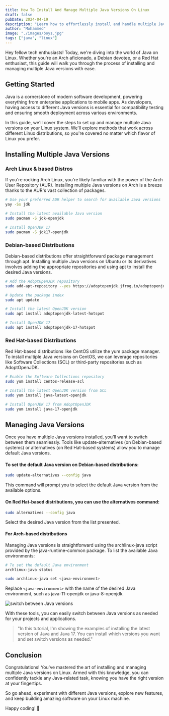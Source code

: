 ```yaml
---
title: How To Install And Manage Multiple Java Versions On Linux
draft: false
pubDate: 2024-04-19
description: "Learn how to effortlessly install and handle multiple Java versions on your Linux system, regardless of your distribution"
author: "Mohammed"
image: "./images/boys.jpg"
tags: ["java", "linux"]
---
```


Hey fellow tech enthusiasts! Today, we're diving into the world of Java on Linux. Whether you're an Arch aficionado, a Debian devotee, or a Red Hat enthusiast, this guide will walk you through the process of installing and managing multiple Java versions with ease.

## Getting Started

Java is a cornerstone of modern software development, powering everything from enterprise applications to mobile apps. As developers, having access to different Java versions is essential for compatibility testing and ensuring smooth deployment across various environments.

In this guide, we'll cover the steps to set up and manage multiple Java versions on your Linux system. We'll explore methods that work across different Linux distributions, so you're covered no matter which flavor of Linux you prefer.

## Installing Multiple Java Versions

### Arch Linux & based Distros

If you're rocking Arch Linux, you're likely familiar with the power of the Arch User Repository (AUR). Installing multiple Java versions on Arch is a breeze thanks to the AUR's vast collection of packages.

```zsh
# Use your preferred AUR helper to search for available Java versions
yay -Ss jdk

# Install the latest available Java version
sudo pacman -S jdk-openjdk

# Install OpenJDK 17
sudo pacman -S jdk17-openjdk
```

### Debian-based Distributions

Debian-based distributions offer straightforward package management through apt. Installing multiple Java versions on Ubuntu or its derivatives involves adding the appropriate repositories and using apt to install the desired Java versions.

```bash
# Add the AdoptOpenJDK repository
sudo add-apt-repository --yes https://adoptopenjdk.jfrog.io/adoptopenjdk/deb/

# Update the package index
sudo apt update

# Install the latest OpenJDK version
sudo apt install adoptopenjdk-latest-hotspot

# Install OpenJDK 17
sudo apt install adoptopenjdk-17-hotspot
```

### Red Hat-based Distributions

Red Hat-based distributions like CentOS utilize the yum package manager. To install multiple Java versions on CentOS, we can leverage repositories like Software Collections (SCL) or third-party repositories such as AdoptOpenJDK.

```bash
# Enable the Software Collections repository
sudo yum install centos-release-scl

# Install the latest OpenJDK version from SCL
sudo yum install java-latest-openjdk

# Install OpenJDK 17 from AdoptOpenJDK
sudo yum install java-17-openjdk
```

## Managing Java Versions

Once you have multiple Java versions installed, you'll want to switch between them seamlessly. Tools like update-alternatives (on Debian-based systems) or alternatives (on Red Hat-based systems) allow you to manage default Java versions.

#### To set the default Java version on Debian-based distributions:

```bash
sudo update-alternatives --config java
```

This command will prompt you to select the default Java version from the available options.

#### On Red Hat-based distributions, you can use the alternatives command:

```bash
sudo alternatives --config java
```

Select the desired Java version from the list presented.

#### For Arch-based distributions

Managing Java versions is straightforward using the archlinux-java script provided by the java-runtime-common package. To list the available Java environments:

```bash
# To set the default Java environment
archlinux-java status

sudo archlinux-java set <java-environment>
```

Replace `<java-environment>` with the name of the desired Java environment, such as java-11-openjdk or java-8-openjdk.

![switch between Java versions](./images/arch-java-versions.png)

With these tools, you can easily switch between Java versions as needed for your projects and applications.

> "In this tutorial, I'm showing the examples of installing the latest version of Java and Java 17. You can install which versions you want and set switch versions as needed."

## Conclusion

Congratulations! You've mastered the art of installing and managing multiple Java versions on Linux. Armed with this knowledge, you can confidently tackle any Java-related task, knowing you have the right version at your fingertips.

So go ahead, experiment with different Java versions, explore new features, and keep building amazing software on your Linux machine.

Happy coding! 🚀
